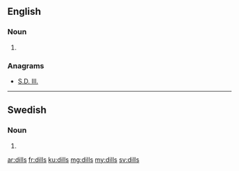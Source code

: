 ==English==

===Noun===
{{head|en|plural}}

# {{plural of|dill|lang=en}}

===Anagrams===
* [[S.D. Ill.#English|S.D. Ill.]]

----

==Swedish==

===Noun===
{{head|sv|noun form}}

# {{sv-noun-form-indef-gen|dill}}

[[ar:dills]]
[[fr:dills]]
[[ku:dills]]
[[mg:dills]]
[[my:dills]]
[[sv:dills]]